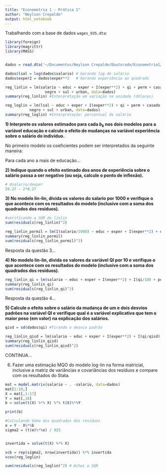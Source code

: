 ```yaml
---
title: "Econometria 1 - Prática 1"
author: "Neylson Crepalde"
output: html_notebook
---
```


Trabalhando com a base de dados `wages_935.dta`:

```r
library(foreign)
library(magrittr)
library(MASS)


dados = read.dta('~/Documentos/Neylson Crepalde/Doutorado/Econometria1/AULAS 2017/wages_935.dta')

dados$lsal = log(dados$salario) # Gerando log de salário
dados$exper2 = dados$exper**2   # Gerando experiência ao quadrado

reg_linlin = lm(salario ~ educ + exper + I(exper**2) + qi + perm + casado +
                  negro + sul + urban, data=dados)
summary(reg_linlin) #Interpretação em variação na unidade (dólares)

reg_loglin = lm(lsal ~ educ + exper + I(exper**2) + qi + perm + casado +
           negro + sul + urban, data=dados)
summary(reg_loglin) #Interpretação: percentual do salário
```

**1) Interprete os valores estimados para cada $b_{k}$ nos dois modelos para a variável educação e calcule o efeito de mudanças na variável experiência sobre o salário do indivíduo.**

No primeiro modelo os coeficientes podem ser interpretados da seguinte maneira:

Para cada ano a mais de educação...

**2) Indique quando o efeito estimado dos anos de experiência sobre o salário passa a ser negativo (ou seja, calcule o ponto de inflexão).**

```r
# dsalario/dexper
20.27 - 2*0.27
```


**3) No modelo lin-lin, divida os valores do salario por 1000 e verifique o que acontece com os resultados do modelo (inclusive com a soma dos quadrados dos resíduos).**

```r
#verificando a SQR do linlin
sum(residuals(reg_linlin)^2)

reg_linlin_pormil = lm(I(salario/1000) ~ educ + exper + I(exper**2) + qi + perm + casado + negro + sul + urban, data=dados)
summary(reg_linlin_pormil)
sum(residuals(reg_linlin_pormil)^2)
```

Resposta da questão 3...

**4) No modelo lin-lin, divida os valores da variável QI por 10 e verifique o que acontece com os resultados do modelo (inclusive com a soma dos quadrados dos resíduos).**


```r
reg_linlin_qi = lm(salario ~ educ + exper + I(exper**2) + I(qi/10) + perm + casado + negro + sul + urban, data=dados)
summary(reg_linlin_qi)
sum(residuals(reg_linlin_qi)^2)
```

Resposta da questão 4...

**5) Calcule o efeito sobre o salário da mudança de um e dois desvios padrões na variável QI e verifique qual é a variável explicativa que tem o maior peso (em valor) na explicação dos salários.**

```r
qisd = sd(dados$qi) #Tirando o desvio padrão

reg_linlin_qisd = lm(salario ~ educ + exper + I(exper**2) + I(qi/qisd) + perm + casado + negro + sul + urban, data=dados)
summary(reg_linlin_qisd)
sum(residuals(reg_linlin_qisd)^2)
```

CONTINUA...


6) Fazer uma estimação MQO do modelo log-lin na forma matricial, inclusive a matriz de variâncias e covariâncias dos resíduos e compare com os resultados do Stata.

```r
mat = model.matrix(salario ~ . -salario, data=dados)
mat[1:10,]
X = mat[,1:17]
Y = mat[,18]
b = solve(t(X) %*% X) %*% t(X)%*%Y

print(b)

#Calculando Soma dos quadrados dos residuos
e = Y - X%*%b
sigma2 = (t(e)%*%e) / 925


invertida = solve(t(X) %*% X)

vcb = rep(sigma2, nrow(invertida)) %*% invertida
vcov(reg_loglin)

sum(residuals(reg_loglin)^2) # Achei o SQR
```














